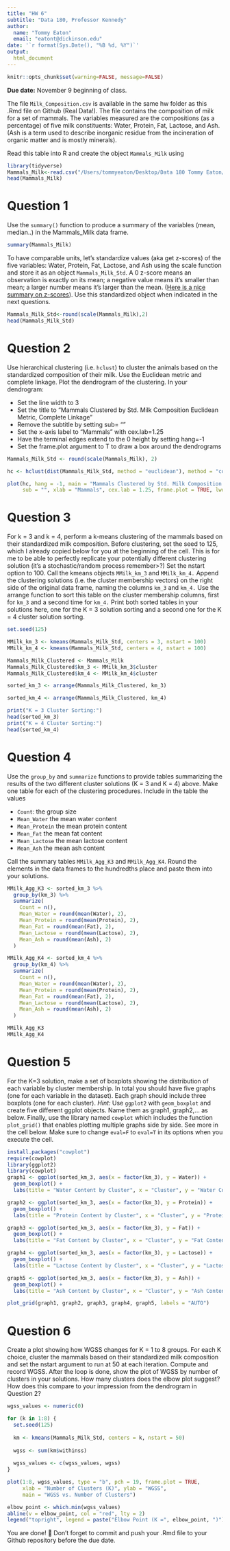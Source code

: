 ```yaml
---
title: "HW 6"
subtitle: "Data 180, Professor Kennedy"
author: 
  name: "Tommy Eaton"
  email: "eatont@dickinson.edu"
date: '`r format(Sys.Date(), "%B %d, %Y")`'
output: 
  html_document
---
```


```r
knitr::opts_chunk$set(warning=FALSE, message=FALSE)
```

**Due date:** November 9 beginning of class.


The file `Milk_Composition.csv` is available in the same hw folder as this .Rmd file on Github (Real Data!). The file contains the composition of milk for a set of mammals. The variables measured are the compositions (as a percentage) of five milk constituents: Water, Protein, Fat, Lactose, and Ash. (Ash is a term used to describe inorganic residue from the incineration of organic matter and is mostly minerals).

Read this table into R and create the object `Mammals_Milk` using

```r
library(tidyverse)
Mammals_Milk<-read.csv("/Users/tommyeaton/Desktop/Data 180 Tommy Eaton/Data-180-Tommy-Eaton/hw6/Milk_Composition.csv",header=T,row.names=1)
head(Mammals_Milk)
```

# Question 1
Use the `summary()` function to produce a summary of the variables (mean, median..) in the Mammals_Milk data frame.

```r
summary(Mammals_Milk)
```

To have comparable units, let's standardize values (aka get z-scores) of the five variables: Water, Protein, Fat, Lactose, and Ash using the scale function and store it as an object `Mammals_Milk_Std`. A 0 z-score means an observation is exactly on its mean; a negative value means it's smaller than mean; a larger number means it's larger than the mean. ([Here is a nice summary on z-scores](https://www.simplypsychology.org/z-score.html)). Use this standardized object when indicated in the next questions. 

```r
Mammals_Milk_Std<-round(scale(Mammals_Milk),2)
head(Mammals_Milk_Std)
```
# Question 2
Use hierarchical clustering (i.e. `hclust`) to cluster the animals based on the standardized composition of their milk. Use the Euclidean metric and complete linkage. Plot the dendrogram of the clustering. In your dendrogram: 

*	Set the line width to 3
*	Set the title to “Mammals Clustered by Std. Milk Composition \n Euclidean Metric, Complete Linkage”
*	Remove the subtitle by setting sub= ""
*	Set the x-axis label to “Mammals” with cex.lab=1.25
*	Have the terminal edges extend to the 0 height by setting hang=-1
*	Set the frame.plot argument to T to draw a box around the dendrograms

```r

Mammals_Milk_Std <- round(scale(Mammals_Milk), 2)

hc <- hclust(dist(Mammals_Milk_Std, method = "euclidean"), method = "complete")

plot(hc, hang = -1, main = "Mammals Clustered by Std. Milk Composition \n Euclidean Metric, Complete Linkage",
     sub = "", xlab = "Mammals", cex.lab = 1.25, frame.plot = TRUE, lwd = 3)


```

# Question 3
For k = 3 and k = 4, perform a k-means clustering of the mammals based on their standardized milk composition. Before clustering, set the seed to 125, which I already copied below for you at the beginning of the cell. This is for me to be able to perfectly replicate your potentially different clustering solution (it's a stochastic/random process remember>?) Set the nstart option to 100. Call the kmeans objects `MMilk_km_3` and `MMilk_km_4.` Append the clustering solutions (i.e. the cluster membership vectors) on the right side of the original data frame, naming the columns `km_3` and `km_4.` Use the arrange function to sort this table on the cluster membership columns, first for `km_3` and a second time for `km_4.` Print both sorted tables in your solutions here, one for the K = 3 solution sorting and a second one for the K = 4 cluster solution sorting.

```r
set.seed(125)

MMilk_km_3 <- kmeans(Mammals_Milk_Std, centers = 3, nstart = 100)
MMilk_km_4 <- kmeans(Mammals_Milk_Std, centers = 4, nstart = 100)

Mammals_Milk_Clustered <- Mammals_Milk
Mammals_Milk_Clustered$km_3 <- MMilk_km_3$cluster
Mammals_Milk_Clustered$km_4 <- MMilk_km_4$cluster

sorted_km_3 <- arrange(Mammals_Milk_Clustered, km_3)

sorted_km_4 <- arrange(Mammals_Milk_Clustered, km_4)

print("K = 3 Cluster Sorting:")
head(sorted_km_3)
print("K = 4 Cluster Sorting:")
head(sorted_km_4)

```

# Question 4
Use the `group_by` and `summarize` functions to provide tables summarizing the results of the two different cluster solutions (K = 3 and K = 4) above. Make one table for each of the clustering procedures. Include in the table the values

*	`Count`: the group size
*	`Mean_Water` the mean water content
*	`Mean_Protein` the mean protein content
*	`Mean_Fat` the mean fat content
*	`Mean_Lactose` the mean lactose content
*	`Mean_Ash` the mean ash content

Call the summary tables `MMilk_Agg_K3` and `MMilk_Agg_K4`. Round the elements in the data frames to the hundredths place and paste them into your solutions.

```r
MMilk_Agg_K3 <- sorted_km_3 %>%
  group_by(km_3) %>%
  summarize(
    Count = n(),
    Mean_Water = round(mean(Water), 2),
    Mean_Protein = round(mean(Protein), 2),
    Mean_Fat = round(mean(Fat), 2),
    Mean_Lactose = round(mean(Lactose), 2),
    Mean_Ash = round(mean(Ash), 2)
  )

MMilk_Agg_K4 <- sorted_km_4 %>%
  group_by(km_4) %>%
  summarize(
    Count = n(),
    Mean_Water = round(mean(Water), 2),
    Mean_Protein = round(mean(Protein), 2),
    Mean_Fat = round(mean(Fat), 2),
    Mean_Lactose = round(mean(Lactose), 2),
    Mean_Ash = round(mean(Ash), 2)
  )

MMilk_Agg_K3
MMilk_Agg_K4

```
# Question 5
For the K=3 solution, make a set of boxplots showing the distribution of each variable by cluster membership. In total you should have five graphs (one for each variable in the dataset). Each graph should include three boxplots (one for each cluster). *Hint:* Use `ggplot2` with `geom_boxplot` and create five different ggplot objects. Name them as graph1, graph2,... as below. Finally, use the library named `cowplot` which includes the function `plot_grid()` that enables plotting multiple graphs side by side. See more in the cell below. Make sure to change `eval=F` to `eval=T` in its options when you execute the cell.

```r
install.packages("cowplot")
require(cowplot)
library(ggplot2)
library(cowplot)
graph1 <- ggplot(sorted_km_3, aes(x = factor(km_3), y = Water)) +
  geom_boxplot() +
  labs(title = "Water Content by Cluster", x = "Cluster", y = "Water Content")

graph2 <- ggplot(sorted_km_3, aes(x = factor(km_3), y = Protein)) +
  geom_boxplot() +
  labs(title = "Protein Content by Cluster", x = "Cluster", y = "Protein Content")

graph3 <- ggplot(sorted_km_3, aes(x = factor(km_3), y = Fat)) +
  geom_boxplot() +
  labs(title = "Fat Content by Cluster", x = "Cluster", y = "Fat Content")

graph4 <- ggplot(sorted_km_3, aes(x = factor(km_3), y = Lactose)) +
  geom_boxplot() +
  labs(title = "Lactose Content by Cluster", x = "Cluster", y = "Lactose Content")

graph5 <- ggplot(sorted_km_3, aes(x = factor(km_3), y = Ash)) +
  geom_boxplot() +
  labs(title = "Ash Content by Cluster", x = "Cluster", y = "Ash Content")

plot_grid(graph1, graph2, graph3, graph4, graph5, labels = "AUTO")

```

# Question 6
Create a plot showing how WGSS changes for K = 1 to 8 groups. For each K choice, cluster the mammals based on their standardized milk composition and set the nstart argument to run at 50 at each iteration. Compute and record WGSS. After the loop is done, show the plot of WGSS by number of clusters in your solutions. How many clusters does the elbow plot suggest? How does this compare to your impression from the dendrogram in Question 2?

```r
wgss_values <- numeric(0)

for (k in 1:8) {
  set.seed(125)
 
  km <- kmeans(Mammals_Milk_Std, centers = k, nstart = 50)
  
  wgss <- sum(km$withinss)
  
  wgss_values <- c(wgss_values, wgss)
}

plot(1:8, wgss_values, type = "b", pch = 19, frame.plot = TRUE,
     xlab = "Number of Clusters (K)", ylab = "WGSS",
     main = "WGSS vs. Number of Clusters")

elbow_point <- which.min(wgss_values)
abline(v = elbow_point, col = "red", lty = 2)
legend("topright", legend = paste("Elbow Point (K =", elbow_point, ")"), col = "red", lty = 2)

```


You are done! 🏁 Don't forget to commit and push your .Rmd file to your Github repository before the due date.


